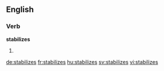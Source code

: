 
==English==

===Verb===
'''stabilizes'''

# {{en-third-person singular of|stabilize}}

[[de:stabilizes]]
[[fr:stabilizes]]
[[hu:stabilizes]]
[[sv:stabilizes]]
[[vi:stabilizes]]